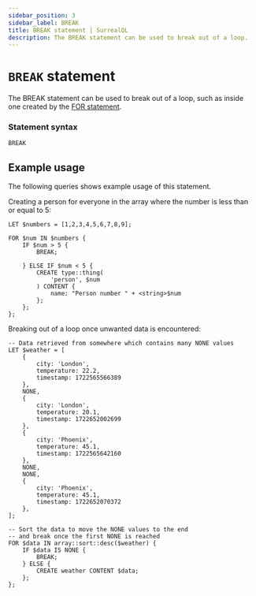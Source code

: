 ```yaml
---
sidebar_position: 3
sidebar_label: BREAK
title: BREAK statement | SurrealQL
description: The BREAK statement can be used to break out of a loop.
---
```


# `BREAK` statement

The BREAK statement can be used to break out of a loop, such as inside one created by the [FOR statement](/docs/surrealql/statements/for).

### Statement syntax

```surql title="SurrealQL Syntax"
BREAK
```

## Example usage

The following queries shows example usage of this statement.

Creating a person for everyone in the array where the number is less than or equal to 5:

```surql
LET $numbers = [1,2,3,4,5,6,7,8,9];

FOR $num IN $numbers {
    IF $num > 5 {
        BREAK;
 
    } ELSE IF $num < 5 {
        CREATE type::thing(
            'person', $num
        ) CONTENT {
            name: "Person number " + <string>$num 
        };
    };
};
```

Breaking out of a loop once unwanted data is encountered:

```surql
-- Data retrieved from somewhere which contains many NONE values
LET $weather = [
	{
		city: 'London',
		temperature: 22.2,
		timestamp: 1722565566389
	},
	NONE,
	{
		city: 'London',
		temperature: 20.1,
		timestamp: 1722652002699
	},
    {
        city: 'Phoenix',
        temperature: 45.1,
        timestamp: 1722565642160
    },
    NONE,
    NONE,
    {
        city: 'Phoenix',
        temperature: 45.1,
        timestamp: 1722652070372
    },
];

-- Sort the data to move the NONE values to the end
-- and break once the first NONE is reached
FOR $data IN array::sort::desc($weather) {
    IF $data IS NONE {
        BREAK;
    } ELSE {
        CREATE weather CONTENT $data;
    };
};
```